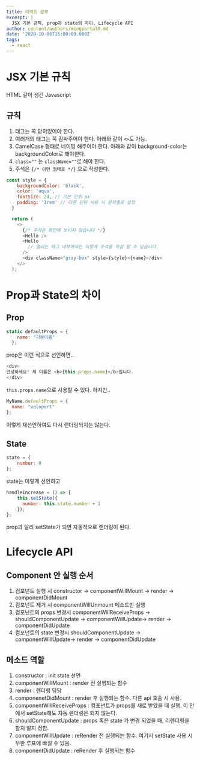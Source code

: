 ```yaml
---
title: 리엑트 공부
excerpt: |
  JSX 기본 규칙, prop과 state의 차이, Lifecycle API
author: content/authors/mingportal0.md
date: '2020-10-06T15:00:00.000Z'
tags:
  - react
---
```



# JSX 기본 규칙

HTML 같이 생긴 Javascript

## 규칙

1. 태그는 꼭 닫혀있어야 한다.
2. 여러개의 태그는 꼭 감싸주어야 한다. 아래와 같이 `<>`도 가능.
3. CamelCase 형태로 네이밍 해주어야 한다. 아래와 같이 background-color는 backgroundColor로 해야한다.
4. `class=""` 는 `className=""`로 해야 한다.
5. 주석은 `{/* 이런 형태로 */}` 으로 작성한다.

```javascript
const style = {
    backgroundColor: 'black',
    color: 'aqua',
    fontSize: 24, // 기본 단위 px
    padding: '1rem' // 다른 단위 사용 시 문자열로 설정
  }

  return (
    <>
      {/* 주석은 화면에 보이지 않습니다 */}
      <Hello />
      <Hello 
        // 열리는 태그 내부에서는 이렇게 주석을 작성 할 수 있습니다.
      />
      <div className="gray-box" style={style}>{name}</div>
    </>
  );
```

# Prop과 State의 차이

## Prop

```javascript
static defaultProps = {
    name: "기본이름"
  };
```

prop은 이런 식으로 선언하면..

```javascript
<div>
안녕하세요! 제 이름은 <b>{this.props.name}</b>입니다.
</div>
```

`this.props.name`으로 사용할 수 있다.
하지만..

```javascript
MyName.defaultProps = {
  name: "velopert"
};
```

이렇게 재선언하여도 다시 랜더링되지는 않는다.

## State

```javascript
state = {
    number: 0
};
```

state는 이렇게 선언하고

```javascript
handleIncrease = () => {
    this.setState({
      number: this.state.number + 1
    });
};
```

prop과 달리  setState가 되면 자동적으로 랜더링이 된다.

# Lifecycle API

## Component 안 실행 순서

1. 컴포넌트 실행 시
   constructor ->  componentWillMount -> render -> componentDidMount
2. 컴포넌트 제거 시
   componentWillUnmount 메소드만 실행
3. 컴포넌트의 props 변경시
   componentWillReceiveProps -> shouldComponentUpdate -> componentWillUpdate-> render -> componentDidUpdate
4. 컴포넌트의 state 변경시
   shouldComponentUpdate -> componentWillUpdate-> render -> componentDidUpdate

## 메소드 역할

1. constructor : init state 선언
2. componentWillMount : render 전 실행되는 함수
3. render : 렌더링 담당
4. componenetDidMount : render 후 실행되는 함수. 다른 api 호출 시 사용.
5. componentWillReceiveProps : 컴포넌트가 props를 새로 받았을 때 실행. 이 안에서 setState해도 자동 렌더링은 되지 않는다.
6. shouldComponentUpdate  : props 혹은 state 가 변경 되었을 때, 리렌더링을 할지 말지 정함.
7. componentWillUpdate : reRender 전 실행되는 함수. 여기서 setState 사용 시 무한 루프에 빠질 수 있음.
8. componentDidUpdate : reRender 후 실행되는 함수
